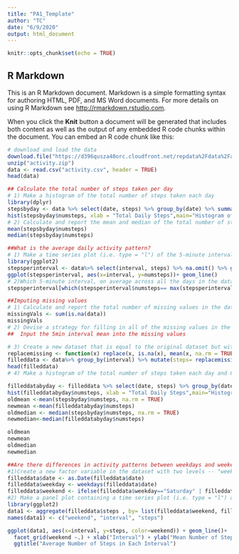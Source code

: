 ```yaml
---
title: "PA1_Template"
author: "TC"
date: "6/9/2020"
output: html_document
---
```


```r
knitr::opts_chunk$set(echo = TRUE)
```

## R Markdown

This is an R Markdown document. Markdown is a simple formatting syntax for authoring HTML, PDF, and MS Word documents. For more details on using R Markdown see <http://rmarkdown.rstudio.com>.

When you click the **Knit** button a document will be generated that includes both content as well as the output of any embedded R code chunks within the document. You can embed an R code chunk like this:

```r
# download and load the data
download.file("https://d396qusza40orc.cloudfront.net/repdata%2Fdata%2Factivity.zip", destfile = "activity.zip", mode="wb")
unzip("activity.zip")
data <- read.csv("activity.csv", header = TRUE)
head(data)

## Calculate the total number of steps taken per day
# 1) Make a histogram of the total number of steps taken each day
library(dplyr)
stepsbyday <- data %>% select(date, steps) %>% group_by(date) %>% summarize(numsteps= sum(steps)) %>%na.omit()
hist(stepsbyday$numsteps, xlab = "Total Daily Steps",main="Histogram of Total Steps Per Day", breaks = 20)
# 2) Calculate and report the mean and median of the total number of steps taken per day
mean(stepsbyday$numsteps)
median(stepsbyday$numsteps)

##What is the average daily activity pattern?
# 1) Make a time series plot (i.e. type = "l") of the 5-minute interval (x-axis) and the average number of steps taken, averaged across all days (y-axis)
library(ggplot2)
stepsperinterval <- data%>% select(interval, steps) %>% na.omit() %>% group_by(interval) %>% summarize(numsteps= mean(steps)) 
ggplot(stepsperinterval, aes(x=interval, y=numsteps))+ geom_line()
# 2)Which 5-minute interval, on average across all the days in the dataset, contains the maximum number of steps?
stepsperinterval[which(stepsperinterval$numsteps== max(stepsperinterval$numsteps)),]

##Imputing missing values
# 1) Calculate and report the total number of missing values in the dataset (i.e. the total number of rows with NAs)
missingVals <- sum(is.na(data))
missingVals
# 2) Devise a strategy for filling in all of the missing values in the dataset. The strategy does not need to be sophisticated. For example, you could use the mean/median for that day, or the mean for that 5-minute interval, etc.
##  Input the 5min interval mean into the missing values

# 3) Create a new dataset that is equal to the original dataset but with the missing data filled in.
replacemissing <- function(x) replace(x, is.na(x), mean(x, na.rm = TRUE))
filleddata <- data%>% group_by(interval) %>% mutate(steps= replacemissing(steps))
head(filleddata)
# 4) Make a histogram of the total number of steps taken each day and Calculate and report the mean and median total number of steps taken per day. Do these values differ from the estimates from the first part of the assignment? What is the impact of imputing missing data on the estimates of the total daily number of steps?

filleddatabyday <- filleddata %>% select(date, steps) %>% group_by(date) %>% summarize(numsteps= sum(steps))
hist(filleddatabyday$numsteps, xlab = "Total Daily Steps",main="Histogram of Total Steps Per Day", breaks = 20)
oldmean <-mean(stepsbyday$numsteps, na.rm = TRUE)
newmean <-mean(filleddatabyday$numsteps)
oldmedian <- median(stepsbyday$numsteps, na.rm = TRUE)
newmedian<-median(filleddatabyday$numsteps)

oldmean
newmean
oldmedian
newmedian

##Are there differences in activity patterns between weekdays and weekends?
#1)Create a new factor variable in the dataset with two levels -- "weekday" and "weekend" indicating whether a given date is a weekday or weekend day.
filleddata$date <- as.Date(filleddata$date)
filleddata$weekday <- weekdays(filleddata$date)
filleddata$weekend <- ifelse(filleddata$weekday=="Saturday" | filleddata$weekday=="Sunday", "Weekend", "Weekday" )
#2) Make a panel plot containing a time series plot (i.e. type = "l") of the 5-minute interval (x-axis) and the average number of steps taken, averaged across all weekday days or weekend days (y-axis). The plot should look something like the following, which was created using simulated data:
library(ggplot2)
data1 <- aggregate(filleddata$steps , by= list(filleddata$weekend, filleddata$interval), na.omit(mean))
names(data1) <- c("weekend", "interval", "steps")

ggplot(data1, aes(x=interval, y=steps, color=weekend)) + geom_line()+
  facet_grid(weekend ~.) + xlab("Interval") + ylab("Mean Number of Steps") +
  ggtitle("Average Number of Steps in Each Interval")
```

